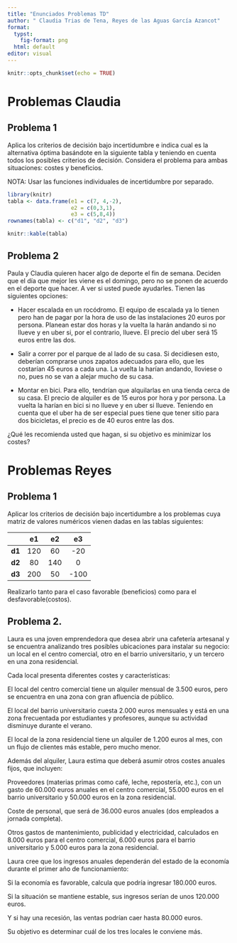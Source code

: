 ```yaml
---
title: "Enunciados Problemas TD"
author: " Claudia Trias de Tena, Reyes de las Aguas García Azancot"
format:
  typst:
    fig-format: png
  html: default
editor: visual
---
```


```r
knitr::opts_chunk$set(echo = TRUE)
```

# Problemas Claudia 

## Problema 1

Aplica los criterios de decisión bajo incertidumbre e indica cual es la alternativa óptima basándote en la siguiente tabla y teniendo en cuenta todos los posibles criterios de decisión. Considera el problema para ambas situaciones: costes y beneficios.

NOTA: Usar las funciones individuales de incertidumbre por separado.

```r
library(knitr)
tabla <- data.frame(e1 = c(7, 4,-2),
                    e2 = c(0,3,1),
                    e3 = c(5,8,4))
rownames(tabla) <- c("d1", "d2", "d3")

knitr::kable(tabla)

```

## Problema 2

Paula y Claudia quieren hacer algo de deporte el fin de semana. Deciden que el día que mejor les viene es el domingo, pero no se ponen de acuerdo en el deporte que hacer. A ver si usted puede ayudarles. Tienen las siguientes opciones:

-   Hacer escalada en un rocódromo. El equipo de escalada ya lo tienen pero han de pagar por la hora de uso de las instalaciones 20 euros por persona. Planean estar dos horas y la vuelta la harán andando si no llueve y en uber si, por el contrario, llueve. El precio del uber será 15 euros entre las dos.

-   Salir a correr por el parque de al lado de su casa. Si decidiesen esto, deberían comprarse unos zapatos adecuados para ello, que les costarían 45 euros a cada una. La vuelta la harían andando, lloviese o no, pues no se van a alejar mucho de su casa.

-   Montar en bici. Para ello, tendrían que alquilarlas en una tienda cerca de su casa. El precio de alquiler es de 15 euros por hora y por persona. La vuelta la harían en bici si no llueve y en uber si llueve. Teniendo en cuenta que el uber ha de ser especial pues tiene que tener sitio para dos bicicletas, el precio es de 40 euros entre las dos.

¿Qué les recomienda usted que hagan, si su objetivo es minimizar los costes?

\newpage

# Problemas Reyes

## Problema 1

Aplicar los criterios de decisión bajo incertidumbre a los problemas cuya matriz de valores
numéricos vienen dadas en las tablas siguientes:


|        | e1  | e2  | e3  |
|:------:|:---:|:---:|:---:|
| **d1** | 120 |  60 | -20 |
| **d2** |  80 | 140 |   0 |
| **d3** | 200 |  50 | -100 |


Realizarlo tanto para el caso favorable (beneficios) como para el desfavorable(costos).



## Problema 2.

Laura es una joven emprendedora que desea abrir una cafetería artesanal y se encuentra analizando tres posibles ubicaciones para instalar su negocio: un local en el centro comercial, otro en el barrio universitario, y un tercero en una zona residencial.

Cada local presenta diferentes costes y características:

El local del centro comercial tiene un alquiler mensual de 3.500 euros, pero se encuentra en una zona con gran afluencia de público.

El local del barrio universitario cuesta 2.000 euros mensuales y está en una zona frecuentada por estudiantes y profesores, aunque su actividad disminuye durante el verano.

El local de la zona residencial tiene un alquiler de 1.200 euros al mes, con un flujo de clientes más estable, pero mucho menor.

Además del alquiler, Laura estima que deberá asumir otros costes anuales fijos, que incluyen:

Proveedores (materias primas como café, leche, repostería, etc.), con un gasto de 60.000 euros anuales en el centro comercial, 55.000 euros en el barrio universitario y 50.000 euros en la zona residencial.

Coste de personal, que será de 36.000 euros anuales (dos empleados a jornada completa).

Otros gastos de mantenimiento, publicidad y electricidad, calculados en 8.000 euros para el centro comercial, 6.000 euros para el barrio universitario y 5.000 euros para la zona residencial.

Laura cree que los ingresos anuales dependerán del estado de la economía durante el primer año de funcionamiento:

Si la economía es favorable, calcula que podría ingresar 180.000 euros.

Si la situación se mantiene estable, sus ingresos serían de unos 120.000 euros.

Y si hay una recesión, las ventas podrían caer hasta 80.000 euros.

Su objetivo es determinar cuál de los tres locales le conviene más.

